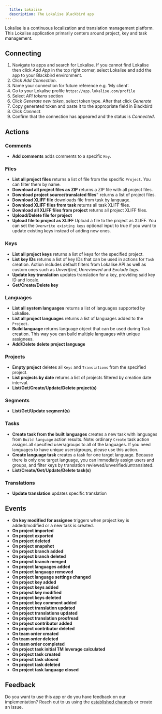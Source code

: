 ```yaml
---
  title: Lokalise
  description: The Lokalise Blackbird app
---
```


<LinkCard title="View on Github" target="_blank" href="https://github.com/bb-io/Lokalise" icon="github" />

Lokalise is a continuous localization and translation management platform. This Lokalise application primarily centers around project, key and task management.

## Connecting

1. Navigate to apps and search for Lokalise. If you cannot find Lokalise then click _Add App_ in the top right corner, select Lokalise and add the app to your Blackbird environment.
2. Click _Add Connection_.
3. Name your connection for future reference e.g. 'My client'.
4. Go to your Lokalise profile `https://app.lokalise.com/profile`
5. Select _API tokens_ section
6. Click _Generate new token_, select token type. After that click _Generate_
7. Copy generated token and paste it to the appropriate field in Blackbird
8. Click _Connect_.
9. Confirm that the connection has appeared and the status is _Connected_.

## Actions

### Comments

- **Add comments** adds comments to a specific `Key`.

### Files

- **List all project files** returns a list of file from the specific `Project`. You can filter them by name.
- **Download all project files as ZIP** returns a ZIP file with all project files.
- **Download project source/translated files"** returns a list of project files.
- **Download XLIFF file** downloads file from task by language.
- **Download XLIFF files from task** returns all task XLIFF files.
- **Download all XLIFF files from project** returns all project XLIFF files.
- **Upload/Delete file for project**
- **Upload file to project as XLIFF** Upload a file to the project as XLIFF. You can set the `Overwrite existing keys` optional input to true if you want to update existing keys instead of adding new ones.

### Keys

- **List all project keys** returns a list of keys for the specified project.
- **List key IDs** returns a list of key IDs that can be used in actions for `Task` creation. Action includes default filters from Lokalise API as well as custom ones such as _Unverified_, _Unreviewed_ and _Exclude tags_.
- **Update key translation** updates translation for a key, providing said key ID and locale.
- **Get/Create/Delete key**

### Languages

- **List all system languages** returns a list of languages supported by Lokalise.
- **List all project languages** returns a list of languages added to the `Project`.
- **Build language** returns language object that can be used during `Task` creation. This way you can build multiple languages with unique assignees.
- **Add/Delete delete project language**

### Projects

- **Empty project** deletes all `Keys` and `Translations` from the specified project.
- **List projects by date** returns a list of projects filtered by creation date interval.
- **List/Get/Create/Update/Delete project(s)**

### Segments

- **List/Get/Update segment(s)**

### Tasks

- **Create task from the built languages** creates a new task with languages from `Build language` action results. Note: ordinary `Create` task action assigns all specified users/groups to all of the languages. If you need languages to have unique users/groups, please use this action.
- **Create language task** creates a task for one target language. Because there is only one target language, you can immediatly assign users and groups, and filter keys by translation reviewed/unverified/untranslated.
- **List/Create/Get/Update/Delete task(s)**

### Translations

- **Update translation** updates specific translation

## Events

- **On key modified for assignee** triggers when project key is added/modified or a new task is created.
- **On project imported**
- **On project exported**
- **On project deleted**
- **On project snapshot**
- **On project branch added**
- **On project branch deleted**
- **On project branch merged**
- **On project languages added**
- **On project language removed**
- **On project language settings changed**
- **On project key added**
- **On project keys added**
- **On project key modified**
- **On project keys deleted**
- **On project key comment added**
- **On project translation updated**
- **On project translations updated**
- **On project translation proofread**
- **On project contributor added**
- **On project contributor deleted**
- **On team order created**
- **On team order deleted**
- **On team order completed**
- **On project task initial TM leverage calculated**
- **On project task created**
- **On project task closed**
- **On project task deleted**
- **On project task language closed**

## Feedback

Do you want to use this app or do you have feedback on our implementation? Reach out to us using the [established channels](https://www.blackbird.io/) or create an issue.

